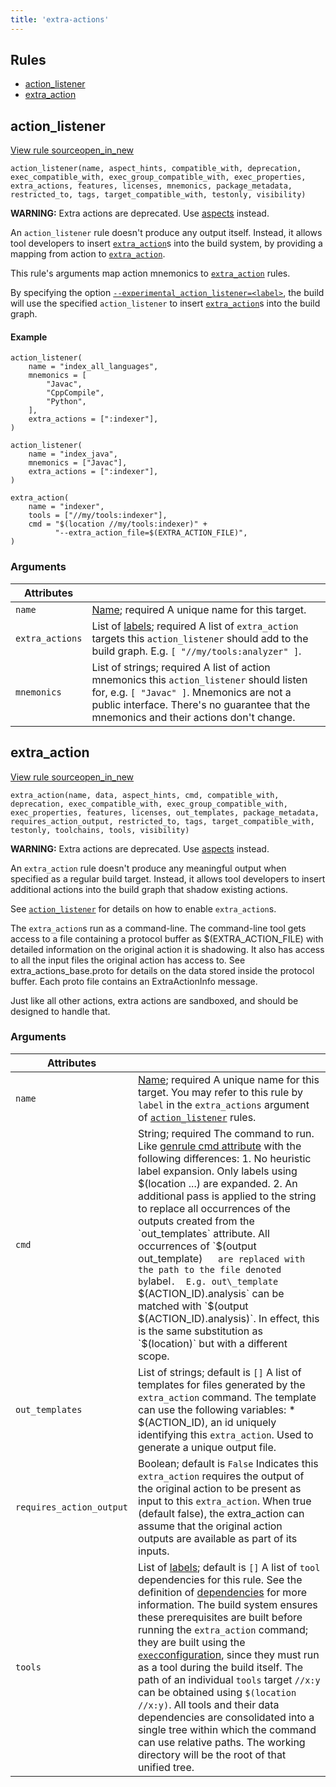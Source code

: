```yaml
---
title: 'extra-actions'
---
```



## Rules

* [action\_listener](#action_listener)
* [extra\_action](#extra_action)

## action\_listener

[View rule sourceopen\_in\_new](https://github.com/bazelbuild/bazel/blob/master/src/main/java/com/google/devtools/build/lib/rules/extra/ActionListenerRule.java)

```
action_listener(name, aspect_hints, compatible_with, deprecation, exec_compatible_with, exec_group_compatible_with, exec_properties, extra_actions, features, licenses, mnemonics, package_metadata, restricted_to, tags, target_compatible_with, testonly, visibility)
```

**WARNING:** Extra actions are deprecated. Use
[aspects](https://bazel.build/rules/aspects)
instead.

An `action_listener` rule doesn't produce any output itself.
Instead, it allows tool developers to insert
[`extra_action`](./reference/be/extra-actions.html#extra_action)s into the build system,
by providing a mapping from action to [`extra_action`](./reference/be/extra-actions.html#extra_action).

This rule's arguments map action mnemonics to
[`extra_action`](./reference/be/extra-actions.html#extra_action) rules.

By specifying the option [`--experimental_action_listener=<label>`](./docs/user-manual#flag--experimental_action_listener),
the build will use the specified `action_listener` to insert
[`extra_action`](./reference/be/extra-actions.html#extra_action)s into the build graph.

#### Example

```
action_listener(
    name = "index_all_languages",
    mnemonics = [
        "Javac",
        "CppCompile",
        "Python",
    ],
    extra_actions = [":indexer"],
)

action_listener(
    name = "index_java",
    mnemonics = ["Javac"],
    extra_actions = [":indexer"],
)

extra_action(
    name = "indexer",
    tools = ["//my/tools:indexer"],
    cmd = "$(location //my/tools:indexer)" +
          "--extra_action_file=$(EXTRA_ACTION_FILE)",
)
```

### Arguments

| Attributes | |
| --- | --- |
| `name` | [Name](./concepts/labels#target-names); required  A unique name for this target. |
| `extra_actions` | List of [labels](./concepts/labels); required A list of `extra_action` targets this `action_listener` should add to the build graph. E.g. `[ "//my/tools:analyzer" ]`. |
| `mnemonics` | List of strings; required A list of action mnemonics this `action_listener` should listen for, e.g. `[ "Javac" ]`. Mnemonics are not a public interface. There's no guarantee that the mnemonics and their actions don't change. |

## extra\_action

[View rule sourceopen\_in\_new](https://github.com/bazelbuild/bazel/blob/master/src/main/java/com/google/devtools/build/lib/rules/extra/ExtraActionRule.java)

```
extra_action(name, data, aspect_hints, cmd, compatible_with, deprecation, exec_compatible_with, exec_group_compatible_with, exec_properties, features, licenses, out_templates, package_metadata, requires_action_output, restricted_to, tags, target_compatible_with, testonly, toolchains, tools, visibility)
```

**WARNING:** Extra actions are deprecated. Use
[aspects](https://bazel.build/rules/aspects)
instead.

An `extra_action` rule doesn't produce any meaningful output
when specified as a regular build target. Instead, it allows tool developers
to insert additional actions into the build graph that shadow existing actions.

See [`action_listener`](./reference/be/extra-actions.html#action_listener) for details
on how to enable `extra_action`s.

The `extra_action`s run as a command-line. The command-line tool gets
access to a file containing a protocol buffer as $(EXTRA\_ACTION\_FILE)
with detailed information on the original action it is shadowing.
It also has access to all the input files the original action has access to.
See extra\_actions\_base.proto
for details on the data stored inside the protocol buffer. Each proto file
contains an ExtraActionInfo message.

Just like all other actions, extra actions are sandboxed, and should be designed to handle that.

### Arguments

| Attributes | |
| --- | --- |
| `name` | [Name](./concepts/labels#target-names); required  A unique name for this target. You may refer to this rule by `label` in the `extra_actions` argument of  [`action_listener`](./reference/be/extra-actions.html#action_listener) rules. |
| `cmd` | String; required The command to run. Like [genrule cmd attribute](./reference/be/general.html#genrule.cmd) with the following differences:   1. No heuristic label expansion. Only labels using $(location ...) are expanded. 2. An additional pass is applied to the string to replace all    occurrences of the outputs created from the `out_templates`    attribute. All occurrences of `$(output out_template)`    are replaced with the path to the file denoted by `label`.  E.g. out\_template `$(ACTION_ID).analysis`    can be matched with `$(output $(ACTION_ID).analysis)`.  In effect, this is the same substitution as `$(location)`    but with a different scope. |
| `out_templates` | List of strings; default is `[]` A list of templates for files generated by the `extra_action` command. The template can use the following variables:  * $(ACTION\_ID), an id uniquely identifying this `extra_action`.   Used to generate a unique output file. |
| `requires_action_output` | Boolean; default is `False` Indicates this `extra_action` requires the output of the original action to be present as input to this `extra_action`. When true (default false), the extra\_action can assume that the original action outputs are available as part of its inputs. |
| `tools` | List of [labels](./concepts/labels); default is `[]` A list of `tool` dependencies for this rule. See the definition of [dependencies](./concepts/build-ref#deps) for more information.  The build system ensures these prerequisites are built before running the `extra_action` command; they are built using the [`exec`configuration](./docs/user-manual#configurations), since they must run as a tool during the build itself. The path of an individual `tools` target `//x:y` can be obtained using `$(location //x:y)`.  All tools and their data dependencies are consolidated into a single tree within which the command can use relative paths. The working directory will be the root of that unified tree. |